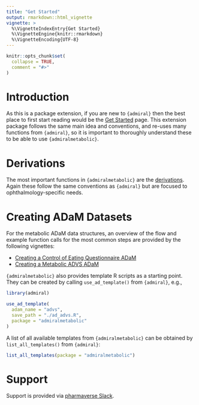 ```yaml
---
title: "Get Started"
output: rmarkdown::html_vignette
vignette: >
  %\VignetteIndexEntry{Get Started}
  %\VignetteEngine{knitr::rmarkdown}
  %\VignetteEncoding{UTF-8}
---
```


```r
knitr::opts_chunk$set(
  collapse = TRUE,
  comment = "#>"
)
```

# Introduction

As this is a package extension, if you are new to `{admiral}` then the best
place to first start reading would be the [Get
Started](https://pharmaverse.github.io/admiral/articles/admiral.html) page. This
extension package follows the same main idea and conventions, and re-uses many
functions from `{admiral}`, so it is important to thoroughly understand these to
be able to use `{admiralmetabolic}`.

# Derivations

The most important functions in `{admiralmetabolic}` are the
[derivations](../reference/index.html). Again these follow the same
conventions as `{admiral}` but are focused to ophthalmology-specific needs.

# Creating ADaM Datasets

For the metabolic ADaM data structures, an overview of the flow and example function calls for the most common steps are provided by the following vignettes:

- [Creating a Control of Eating Questionnaire ADaM](adcoeq.html)
- [Creating a Metabolic ADVS ADaM](advs.html)

`{admiralmetabolic}` also provides template R scripts as a starting point. They can be
created by calling `use_ad_template()` from `{admiral}`, e.g.,

```r
library(admiral)
```

```r
use_ad_template(
  adam_name = "advs",
  save_path = "./ad_advs.R",
  package = "admiralmetabolic"
)
```

A list of all available templates from `{admiralmetabolic}` can be obtained by `list_all_templates()`
from `{admiral}`:

```r
list_all_templates(package = "admiralmetabolic")
```

# Support

Support is provided via [pharmaverse Slack](https://pharmaverse.slack.com/).
